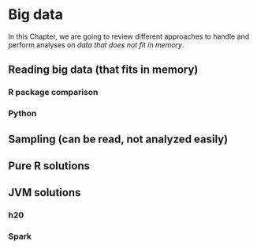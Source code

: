 # Big data {#bigdata}

In this Chapter, we are going to review different approaches to handle and perform analyses on *data that does not fit in memory*.

## Reading big data (that fits in memory)

### R package comparison

### Python

## Sampling (can be read, not analyzed easily)

## Pure R solutions

## JVM solutions

### h20

### Spark
